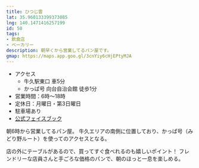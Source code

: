 ```yaml
---
title: ひつじ雲
lat: 35.960133399373085
lng: 140.1471416257199
id: 50
tags:
- 飲食店
- ベーカリー
description: 朝早くから営業してるパン屋です。
gmap: https://maps.app.goo.gl/3cnYiy6cHjEPtyMJA
---
```


- アクセス
  - 牛久駅東口 車5分
  - かっぱ号 向台自治会館 徒歩1分
- 営業時間：6時～18時
- 定休日：月曜日・第3日曜日
- 駐車場あり
- [公式フェイスブック](http://www.facebook.com/hitsujigumo20160701/)

朝6時から営業してるパン屋。
牛久エリアの南側に位置しており、かっぱ号（みどり野ルート）を使ってのアクセスとなる。

店の外にテーブルがあるので、買ってすぐ食べれるのも嬉しいポイント！
フレンドリーな店員さんと手ごろな価格のパンで、朝のほっと一息を楽しめる。

